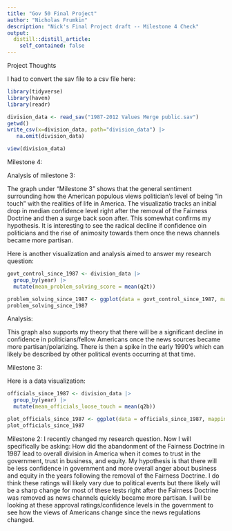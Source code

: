 ```yaml
---
title: "Gov 50 Final Project"
author: "Nicholas Frumkin"
description: "Nick's Final Project draft -- Milestone 4 Check"
output:
  distill::distill_article:
    self_contained: false
---
```




Project Thoughts

I had to convert the sav file to a csv file here:

```r
library(tidyverse)
library(haven)
library(readr)

division_data <- read_sav("1987-2012 Values Merge public.sav")
getwd() 
write_csv(x=division_data, path="division_data") |>
   na.omit(division_data)

view(division_data)
```
Milestone 4: 

Analysis of milestone 3: 

The graph under "Milestone 3" shows that the general sentiment surrounding how the American populous views politician's level of being "in touch" with the realities of life in America. The visualizatio tracks an initial drop in median confidence level right after the removal of the Fairness Doctrine and then a surge back soon after. This somewhat confirms my hypothesis. It is interesting to see the radical decline if confidence oin politicians and the rise of animosity towards them once the news channels became more partisan. 

Here is another visualization and analysis aimed to answer my research question: 

```r
govt_control_since_1987 <- division_data |>
  group_by(year) |>
  mutate(mean_problem_solving_score = mean(q2t))

problem_solving_since_1987 <- ggplot(data = govt_control_since_1987, mapping = aes(x = year, y = mean_problem_solving_score)) + geom_point() + labs(x = "Year", y = "Score of Problem Solving Ability", title = "Can Americans Solve Our Own Problems?"  ) + geom_smooth()
problem_solving_since_1987
```
Analysis:

This graph also supports my theory that there will be a significant decline in confidence in politicians/fellow Americans once the news sources became more partisan/polarizing. There is then a spike in the early 1990's which can likely be described by other political events occurring at that time. 





Milestone 3:

Here is a data visualization: 

```r
officials_since_1987 <- division_data |>
  group_by(year) |>
  mutate(mean_officials_loose_touch = mean(q2b))

plot_officials_since_1987 <- ggplot(data = officials_since_1987, mapping = aes(x = year, y = mean_officials_loose_touch)) + geom_point() + labs(x = "Year", y = "Rating (Higher rating = More aware of struggles", title = "Rating of Politician's Awareness of Stuggles in America"  ) + geom_smooth()
plot_officials_since_1987
```


Milestone 2: 
I recently changed my research question. Now I will specifically be asking: How did the abandonment of the Fairness Doctrine in 1987 lead to overall division in America when it comes to trust in the government, trust in business, and equity. My hypothesis is that there will be less confidence in government and more overall anger about business and equity in the years following the removal of the Fairness Doctrine. I do think these ratings will likely vary due to political events but there likely will be a sharp change for most of these tests right after the Fairness Doctrine was removed as news channels quickly became more partisan. I will be looking at these approval ratings/confidence levels in the government to see how the views of Americans change since the news regulations changed. 

























